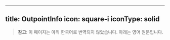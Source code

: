 <!-- AUTO-GENERATED-CONTENT:START (ENGLISH-COPY) -->
---
title: OutpointInfo
icon: square-i
iconType: solid
---

> **참고**: 이 페이지는 아직 한국어로 번역되지 않았습니다. 아래는 영어 원문입니다.

